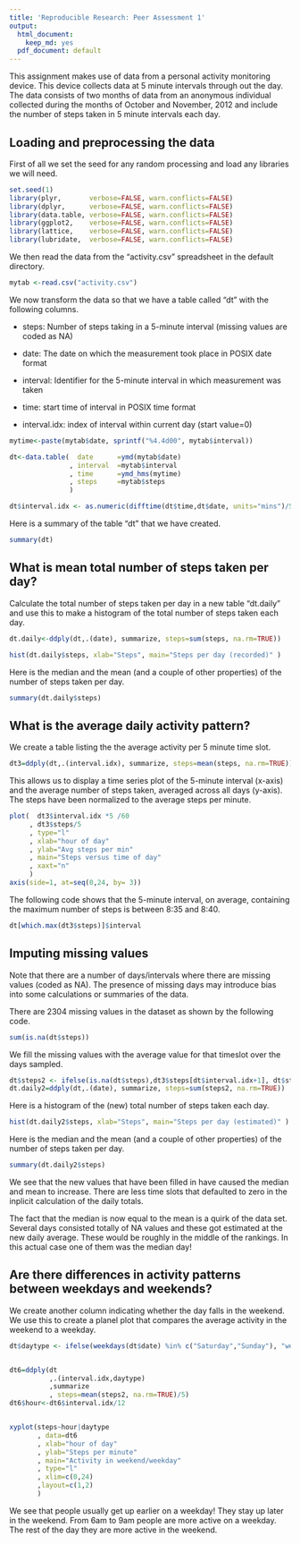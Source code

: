 ```yaml
---
title: 'Reproducible Research: Peer Assessment 1'
output:
  html_document:
    keep_md: yes
  pdf_document: default
---
```


This assignment makes use of data from a personal activity monitoring device. This device collects data at 5 minute intervals through out the day. The data consists of two months of data from an anonymous individual collected during the months of October and November, 2012 and include the number of steps taken in 5 minute intervals each day.



## Loading and preprocessing the data

First of all we set the seed for any random processing and load
any libraries we will need.


```r
set.seed(1)
library(plyr,       verbose=FALSE, warn.conflicts=FALSE)
library(dplyr,      verbose=FALSE, warn.conflicts=FALSE)
library(data.table, verbose=FALSE, warn.conflicts=FALSE)
library(ggplot2,    verbose=FALSE, warn.conflicts=FALSE)
library(lattice,    verbose=FALSE, warn.conflicts=FALSE)
library(lubridate,  verbose=FALSE, warn.conflicts=FALSE)
```

We then read the data from the "activity.csv" spreadsheet in the default directory.

```r
mytab <-read.csv("activity.csv")
```

We now transform the data so that we have a table called "dt" with the following columns.

- steps: Number of steps taking in a 5-minute interval (missing values are coded as NA)

- date: The date on which the measurement took place in POSIX date format

- interval: Identifier for the 5-minute interval in which measurement was taken

- time: start time of interval in POSIX time format

- interval.idx: index of interval within current day (start value=0)


```r
mytime<-paste(mytab$date, sprintf("%4.4d00", mytab$interval))

dt<-data.table(  date      =ymd(mytab$date)
               , interval  =mytab$interval
               , time      =ymd_hms(mytime)
               , steps     =mytab$steps               
               )

dt$interval.idx <- as.numeric(difftime(dt$time,dt$date, units="mins")/5)

```

Here is a summary of the table "dt" that we have created.

```r
summary(dt)
```


## What is mean total number of steps taken per day?


Calculate the total number of steps taken per day in a new table "dt.daily" and use this to
make a histogram of the total number of steps taken each day.


```r
dt.daily<-ddply(dt,.(date), summarize, steps=sum(steps, na.rm=TRUE))

hist(dt.daily$steps, xlab="Steps", main="Steps per day (recorded)" )
```


Here is the median and the mean (and a couple of other properties)
of the number of steps taken per day.

```r
summary(dt.daily$steps)
```

## What is the average daily activity pattern?

We create a table listing the the average activity per 5 minute time slot.


```r
dt3=ddply(dt,.(interval.idx), summarize, steps=mean(steps, na.rm=TRUE))
```

This allows us to display  a time series plot of the 5-minute interval (x-axis) and the average number of steps taken, averaged across all days (y-axis). The steps have been normalized to the average steps per minute.

```r
plot(  dt3$interval.idx *5 /60 
     , dt3$steps/5
     , type="l"
     , xlab="hour of day"
     , ylab="Avg steps per min"
     , main="Steps versus time of day"
     , xaxt="n"
     )
axis(side=1, at=seq(0,24, by= 3))

```

The following code shows that the  5-minute interval, on average, containing the maximum number of steps is between 8:35 and 8:40.

```r
dt[which.max(dt3$steps)]$interval
```

## Imputing missing values

Note that there are a number of days/intervals where there are missing values (coded as NA). The presence of missing days may introduce bias into some calculations or summaries of the data.

There are 2304 missing values in the dataset as shown by the following code.
```r
sum(is.na(dt$steps))
```

We fill the missing values with the average value for that timeslot over the days  sampled.


```r
dt$steps2 <- ifelse(is.na(dt$steps),dt3$steps[dt$interval.idx+1], dt$steps)
dt.daily2=ddply(dt,.(date), summarize, steps=sum(steps2, na.rm=TRUE))
```


Here is a histogram of the (new) total number of steps taken each day.

```r
hist(dt.daily2$steps, xlab="Steps", main="Steps per day (estimated)" )
```


Here is the median and the mean (and a couple of other properties)
of the number of steps taken per day.

```r
summary(dt.daily2$steps)
```

We see that the new values that have been filled in have caused the median and 
mean to increase. There are less time slots that defaulted to zero in the 
inplicit calculation of the daily totals.

The fact that the median is now equal to the mean is a quirk of the data set. Several days consisted totally of NA values and these got estimated at the new daily average. These would be roughly in the middle of the rankings. In this actual case one of them was the median day!


## Are there differences in activity patterns between weekdays and weekends?

We create another column indicating whether the day falls in the weekend. We use this to create a planel plot that compares the average activity in the weekend to a weekday.

```r
dt$daytype <- ifelse(weekdays(dt$date) %in% c("Saturday","Sunday"), "weekend", "weekday")


dt6=ddply(dt
          ,.(interval.idx,daytype)
          ,summarize
          , steps=mean(steps2, na.rm=TRUE)/5)
dt6$hour<-dt6$interval.idx/12


xyplot(steps~hour|daytype
       , data=dt6
       , xlab="hour of day"
       , ylab="Steps per minute"
       , main="Activity in weekend/weekday"
       , type="l"
       , xlim=c(0,24)
       ,layout=c(1,2)
       )
```

We see that people usually get up earlier on a weekday! They stay up later in the weekend. From 6am to 9am people are more active on a weekday. The rest of the day they are more active in the weekend.
